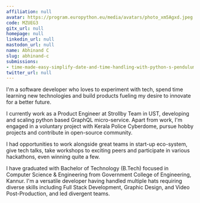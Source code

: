 ```yaml
---
affiliation: null
avatar: https://program.europython.eu/media/avatars/photo_xm5Agxd.jpeg
code: MZUEG3
gitx_url: null
homepage: null
linkedin_url: null
mastodon_url: null
name: Abhinand C
slug: abhinand-c
submissions:
- time-made-easy-simplify-date-and-time-handling-with-python-s-pendulum
twitter_url: null
---
```


I'm a software developer who loves to experiment with tech, spend time learning new technologies and build products fueling my desire to innovate for a better future.

I currently work as a Product Engineer at Strollby Team in UST, developing and scaling python based GraphQL micro-service. Apart from work, I'm engaged in a voluntary project with Kerala Police Cyberdome, pursue hobby projects and contribute in open-source community.

I had opportunities to work alongside great teams in start-up eco-system, give tech talks, take workshops to exciting peers and participate in various hackathons, even winning quite a few.

I have graduated with Bachelor of Technology (B.Tech) focused in Computer Science & Engineering from Government College of Engineering, Kannur. I'm a versatile developer having handled multiple hats requiring diverse skills including Full Stack Development, Graphic Design, and Video Post-Production, and led divergent teams.
